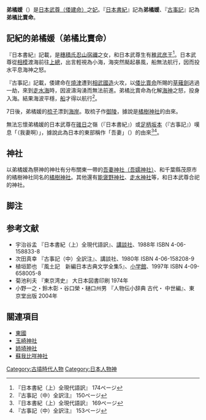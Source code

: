 '''弟橘媛'''（{{lang|ja|おとたちばなひめ}}）是[[日本武尊|日本武尊（倭建命）]]之[[妃|妃]]。『[[日本書紀|日本書紀]]』記為'''弟橘媛'''、『[[古事記|古事記]]』記為'''弟橘比賣命'''。

== 記紀的弟橘媛（弟橘比賣命） ==
『日本書紀』記載，是[[穗積氏|穗積氏]][[建忍山垂根|忍山宿禰]]之女，和日本武尊生有[[稚武彦王|稚武彦王]]<ref>『日本書紀（上）全現代語訳』 174ページ</ref>。日本武尊從[[相模|相模]]渡海前往[[上總|上總]]，出言輕視為小海，海突然颳起暴風，船無法航行，因而投水平息海神之怒。

『古事記』記載，倭建命在[[燒津神社|燒津]]遭到[[相武國造|相武國造]]火攻，以[[倭姬命|倭比賣命]]所賜的[[草薙劍|草薙劍]]逃過一劫，來到[[浦賀水道|走水海]]時，因波濤洶湧而無法前進。弟橘比賣命為化解[[綿津見|海神]]之怒，投身入海。結果海波平穩，[[船|船]]才得以航行<ref>『古事記（中）全訳注』 150ページ</ref>。

7日後，弟橘媛的[[梳子|梳子]]漂到[[海岸|海岸]]。取梳子作[[御陵|御陵]]，據說是[[橘樹神社_(茂原市)|橘樹神社]]的由來。

無法忘懷弟橘媛的日本武尊在[[碓冰峠|碓日]]之嶺（『日本書紀』）或[[足柄峠|足柄坂本]]（『古事記』）嘆息「{{lang|ja|吾妻者也}}（我妻啊）」，據說此為日本的東部稱作「吾妻」（{{lang|ja|あずま}}）的由來<ref>『日本書紀（上）全現代語訳』 169ページ</ref><ref>『古事記（中）全訳注』 153ページ</ref>。

== 神社 ==
以弟橘媛為祭神的神社有分布關東一帶的[[吾妻神社|吾妻神社（吾嬬神社）]]、和千葉縣茂原市的橘樹神社同名的[[橘樹神社|橘樹神社]]。其他還有[[能褒野神社|能褒野神社]]、[[走水神社_(横須賀市)|走水神社]]等，和日本武尊合祀的神社。

== 脚注 ==
<references />

== 参考文献 ==
* 宇治谷孟 『日本書紀（上）全現代語訳』、[[講談社|講談社]]、1988年 ISBN 4-06-158833-8
* 次田真幸 『古事記（中）全訳注』、講談社、1980年 ISBN 4-06-158208-9
* 植垣節也 『風土記　新編日本古典文学全集5』、[[小学館|小学館]]、1997年 ISBN 4-09-658005-8
* 菊池利夫 『東京湾史』 大日本図書印刷 1974年
* 小野一之・鈴木彰・谷口榮・樋口州男 『人物伝小辞典 古代・ 中世編』、東京堂出版 2004年

== 關連項目 ==
* [[東國|東國]]
* [[玉崎神社|玉崎神社]]
* [[姉埼神社|姉埼神社]]
* [[蘇我比咩神社|蘇我比咩神社]]

{{DEFAULTSORT:Ototatibanahime}}
[[Category:古墳時代人物|Category:古墳時代人物]]
[[Category:日本人物神|Category:日本人物神]]